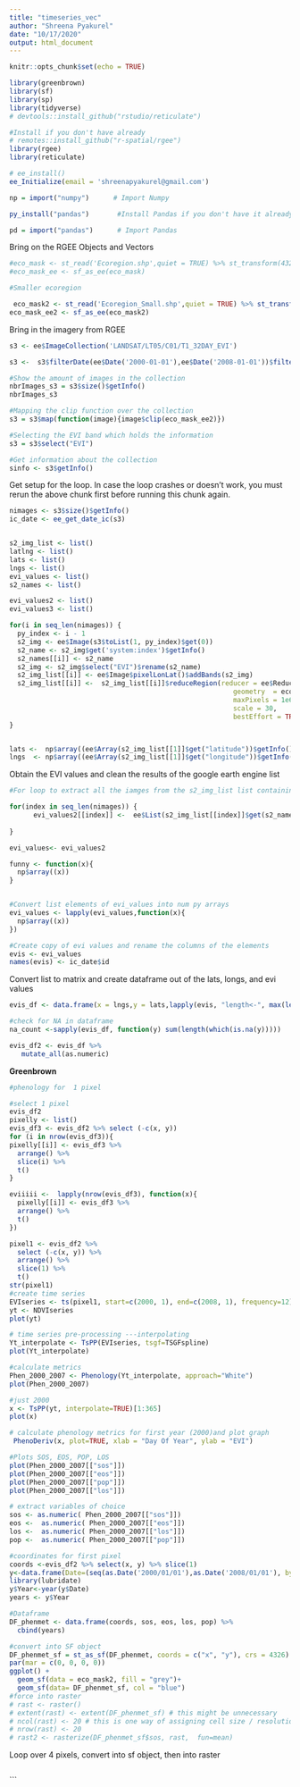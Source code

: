 ```yaml
---
title: "timeseries_vec"
author: "Shreena Pyakurel"
date: "10/17/2020"
output: html_document
---
```


```r
knitr::opts_chunk$set(echo = TRUE)
```

```r
library(greenbrown)
library(sf)
library(sp)
library(tidyverse)
# devtools::install_github("rstudio/reticulate")

#Install if you don't have already
# remotes::install_github("r-spatial/rgee")
library(rgee)
library(reticulate)

# ee_install()
ee_Initialize(email = 'shreenapyakurel@gmail.com')

np = import("numpy")      # Import Numpy 

py_install("pandas")       #Install Pandas if you don't have it already installed

pd = import("pandas")      # Import Pandas

```

Bring on the RGEE Objects and Vectors
```r
#eco_mask <- st_read('Ecoregion.shp',quiet = TRUE) %>% st_transform(4326) 
#eco_mask_ee <- sf_as_ee(eco_mask)

#Smaller ecoregion

 eco_mask2 <- st_read('Ecoregion_Small.shp',quiet = TRUE) %>% st_transform(4326) 
eco_mask_ee2 <- sf_as_ee(eco_mask2)
```

Bring in the imagery from RGEE

```r
s3 <- ee$ImageCollection('LANDSAT/LT05/C01/T1_32DAY_EVI')

s3 <-  s3$filterDate(ee$Date('2000-01-01'),ee$Date('2008-01-01'))$filterBounds(eco_mask_ee2)

#Show the amount of images in the collection
nbrImages_s3 = s3$size()$getInfo()
nbrImages_s3

#Mapping the clip function over the collection
s3 = s3$map(function(image){image$clip(eco_mask_ee2)})

#Selecting the EVI band which holds the information
s3 = s3$select("EVI")

#Get information about the collection 
sinfo <- s3$getInfo()

```

Get setup for the loop.  In case the loop crashes or doesn't work, you must rerun the above chunk first before running this chunk again. 
```r
nimages <- s3$size()$getInfo()
ic_date <- ee_get_date_ic(s3)


s2_img_list <- list()
latlng <- list()
lats <- list()
lngs <- list()
evi_values <- list()
s2_names <- list()

evi_values2 <- list()
evi_values3 <- list()

for(i in seq_len(nimages)) {
  py_index <- i - 1
  s2_img <- ee$Image(s3$toList(1, py_index)$get(0))
  s2_name <- s2_img$get('system:index')$getInfo()
  s2_names[[i]] <- s2_name
  s2_img <- s2_img$select("EVI")$rename(s2_name)
  s2_img_list[[i]] <- ee$Image$pixelLonLat()$addBands(s2_img)
  s2_img_list[[i]] <-  s2_img_list[[i]]$reduceRegion(reducer = ee$Reducer$toList(),
                                                        geometry  = eco_mask_ee2,
                                                        maxPixels = 1e6,
                                                        scale = 30,
                                                        bestEffort = TRUE)
}


lats <-  np$array((ee$Array(s2_img_list[[1]]$get("latitude"))$getInfo()))
lngs  <- np$array((ee$Array(s2_img_list[[1]]$get("longitude"))$getInfo()))

```

Obtain the EVI values and clean the results of the google earth engine list
```r

#For loop to extract all the iamges from the s2_img_list list containing them and converting them to ee.List elements storing them in the evi_values2 list. 

for(index in seq_len(nimages)) {
      evi_values2[[index]] <-  ee$List(s2_img_list[[index]]$get(s2_names[[index]]))$getInfo()
      
}

evi_values<- evi_values2

funny <- function(x){
  np$array((x))
}


#Convert list elements of evi_values into num py arrays
evi_values <- lapply(evi_values,function(x){
  np$array((x))
})

#Create copy of evi values and rename the columns of the elements
evis <- evi_values
names(evis) <- ic_date$id
```

Convert list to matrix and create dataframe out of the lats, longs, and evi values

```r

evis_df <- data.frame(x = lngs,y = lats,lapply(evis, "length<-", max(lengths(evis))))

#check for NA in dataframe
na_count <-sapply(evis_df, function(y) sum(length(which(is.na(y)))))

evis_df2 <- evis_df %>%
   mutate_all(as.numeric)


```

**Greenbrown**
```r
#phenology for  1 pixel

#select 1 pixel 
evis_df2
pixelly <- list()
evis_df3 <- evis_df2 %>% select (-c(x, y))
for (i in nrow(evis_df3)){
pixelly[[i]] <- evis_df3 %>%
  arrange() %>% 
  slice(i) %>% 
  t() 
}

eviiiii <-  lapply(nrow(evis_df3), function(x){
  pixelly[[i]] <- evis_df3 %>%
  arrange() %>% 
  t()
})

pixel1 <- evis_df2 %>% 
  select (-c(x, y)) %>%
  arrange() %>% 
  slice(1) %>% 
  t() 
str(pixel1)
#create time series 
EVIseries <- ts(pixel1, start=c(2000, 1), end=c(2008, 1), frequency=12)
yt <- NDVIseries
plot(yt)

# time series pre-processing ---interpolating 
Yt_interpolate <- TsPP(EVIseries, tsgf=TSGFspline)
plot(Yt_interpolate)

#calculate metrics
Phen_2000_2007 <- Phenology(Yt_interpolate, approach="White")
plot(Phen_2000_2007)

#just 2000
x <- TsPP(yt, interpolate=TRUE)[1:365]
plot(x)

# calculate phenology metrics for first year (2000)and plot graph
 PhenoDeriv(x, plot=TRUE, xlab = "Day Of Year", ylab = "EVI")

#Plots SOS, EOS, POP, LOS
plot(Phen_2000_2007[["sos"]])
plot(Phen_2000_2007[["eos"]])
plot(Phen_2000_2007[["pop"]])
plot(Phen_2000_2007[["los"]])

# extract variables of choice 
sos <- as.numeric( Phen_2000_2007[["sos"]])
eos <-  as.numeric( Phen_2000_2007[["eos"]])
los <-  as.numeric( Phen_2000_2007[["los"]])
pop <-  as.numeric( Phen_2000_2007[["pop"]])

#coordinates for first pixel
coords <-evis_df2 %>% select(x, y) %>% slice(1)
y<-data.frame(Date=(seq(as.Date('2000/01/01'),as.Date('2008/01/01'), by="year")))   #create the year column
library(lubridate)
y$Year<-year(y$Date)
years <- y$Year

#Dataframe
DF_phenmet <- data.frame(coords, sos, eos, los, pop) %>% 
  cbind(years) 

#convert into SF object 
DF_phenmet_sf = st_as_sf(DF_phenmet, coords = c("x", "y"), crs = 4326)
par(mar = c(0, 0, 0, 0))
ggplot() +
  geom_sf(data = eco_mask2, fill = "grey")+
  geom_sf(data= DF_phenmet_sf, col = "blue")
#force into raster
# rast <- raster()
# extent(rast) <- extent(DF_phenmet_sf) # this might be unnecessary
# ncol(rast) <- 20 # this is one way of assigning cell size / resolution
# nrow(rast) <- 20
# rast2 <- rasterize(DF_phenmet_sf$sos, rast,  fun=mean) 

```

Loop over 4 pixels, convert into sf object, then into raster 
```r

```


```

